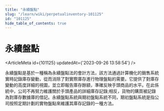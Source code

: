 ```yaml
---
title: "永續盤點"
slug: "/learn/wiki/perpetualinventory-101125"
id: "101125"
hide_table_of_contents: true
---
```



# 永續盤點

<ArticleMeta id={101125} updatedAt={'2023-09-26 13:58:54'} />
<div className='border-solid border-b border-t-0 my-4 border-[var(--ifm-color-gray-300)]' />

永續盤點是基於一種稱為永續盤點法的會計方法，該方法通過計算機化的銷售系統實時記錄庫存變動，從而消除了對實際庫存進行物理盤點的需要。它提供了對庫存變動的高度詳細的視圖，並立即報告庫存餘額，準確反映手頭商品的水平。在此係統中，公司不再努力維護關於手頭產品的詳細庫存記錄;相反，貨物的購買被記錄為對庫存數據庫的借記。永續盤點系統與期初盤點系統不同，期初盤點系統是指公司按照定期計劃的實物盤點來維護其庫存記錄的一種方法。
